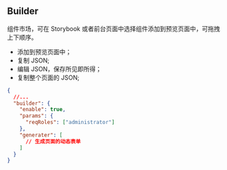 
<Meta title="全局配置/通用/web builder" id="web-builder-config" />

## Builder

组件市场，可在 Storybook 或者前台页面中选择组件添加到预览页面中，可拖拽上下顺序。

- 添加到预览页面中；
- 复制 JSON;
- 编辑 JSON，保存所见即所得；
- 复制整个页面的 JSON;

```json
{
  //...
  "builder": {
    "enable": true,
    "params": {
      "reqRoles": ["administrator"]
    },
    "generater": [
      // 生成页面的动态表单
    ]
  }
}
```
